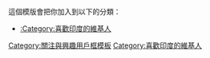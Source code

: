 {{Userbox
|border-c=#4169E1
|border-s=1
|id=[[File:Flag of India.svg|68px]]
|id-c=white
|info=這個用戶喜歡'''[[印度]]'''。<br>This user is fond of '''[[印度|India]]'''. <br> यह उपयोगकर्ता [[印度|भारत]] से प्यार करता है
|info-c=#ccffff
|info-s=10
|usercategory=喜歡印度的維基人
|nocat={{{nocat|}}}
}}<noinclude>
<p style="clear: both; padding-top: 2em">
這個模版會把你加入到以下的分類：
*[[:Category:喜歡印度的維基人]]

</p>
[[Category:關注與興趣用戶框模板]]
[[Category:喜歡印度的維基人]]
</noinclude>